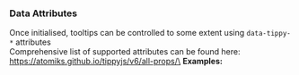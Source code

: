 
<Version />

<Meta of={$2TooltipExamplesStories} />

### Data Attributes

Once initialised, tooltips can be controlled to some extent using `data-tippy-*` attributes\
Comprehensive list of supported attributes can be found here: https://atomiks.github.io/tippyjs/v6/all-props/\
**Examples:**

<Story of={$2TooltipExamplesStories.$1DataAttributes} />
